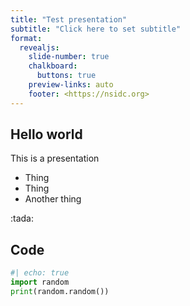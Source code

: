 ```yaml
---
title: "Test presentation"
subtitle: "Click here to set subtitle"
format:
  revealjs:
    slide-number: true
    chalkboard:
      buttons: true
    preview-links: auto
    footer: <https://nsidc.org>
---
```


## Hello world

This is a presentation

- Thing
- Thing
- Another thing

:tada:


## Code

```python
#| echo: true
import random
print(random.random())
```
